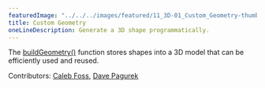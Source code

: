 ---
featuredImage: "../../../images/featured/11_3D-01_Custom_Geometry-thumbnail.png"
title: Custom Geometry
oneLineDescription: Generate a 3D shape programmatically.
---

The
<a href="https://p5js.org/reference/#/p5/buildGeometry" target="_blank">buildGeometry()</a>
function stores shapes into a 3D model that can be efficiently used and
reused.

Contributors: <a href="https://github.com/calebfoss" target="_blank">Caleb Foss</a>, <a href="https://github.com/davepagurek" target="_blank">Dave Pagurek</a>